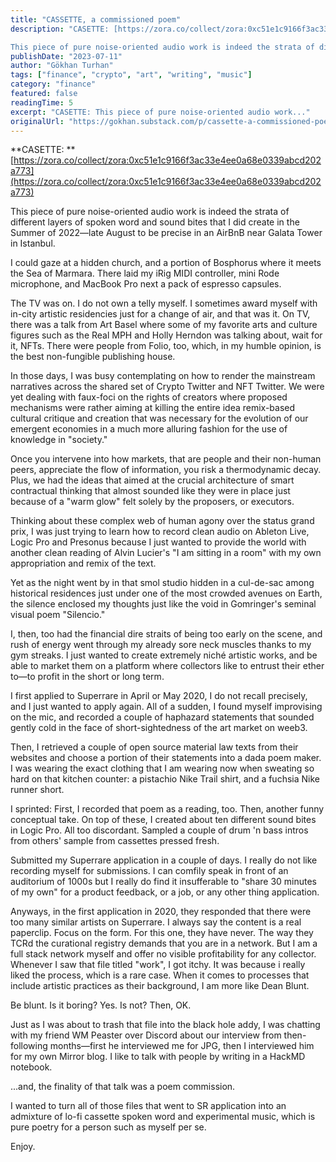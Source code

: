 ```yaml
---
title: "CASSETTE, a commissioned poem"
description: "CASETTE: [https://zora.co/collect/zora:0xc51e1c9166f3ac33e4ee0a68e0339abcd202a773](https://zora.co/collect/zora:0xc51e1c9166f3ac33e4ee0a68e0339abcd202a773)

This piece of pure noise-oriented audio work is indeed the strata of different layers of spoken word and sound bites that I did create in the S"
publishDate: "2023-07-11"
author: "Gökhan Turhan"
tags: ["finance", "crypto", "art", "writing", "music"]
category: "finance"
featured: false
readingTime: 5
excerpt: "CASETTE: This piece of pure noise-oriented audio work..."
originalUrl: "https://gokhan.substack.com/p/cassette-a-commissioned-poem"
---
```


**CASETTE: **[https://zora.co/collect/zora:0xc51e1c9166f3ac33e4ee0a68e0339abcd202a773](https://zora.co/collect/zora:0xc51e1c9166f3ac33e4ee0a68e0339abcd202a773)

This piece of pure noise-oriented audio work is indeed the strata of different layers of spoken word and sound bites that I did create in the Summer of 2022—late August to be precise in an AirBnB near Galata Tower in Istanbul.

I could gaze at a hidden church, and a portion of Bosphorus where it meets the Sea of Marmara. There laid my iRig MIDI controller, mini Rode microphone, and MacBook Pro next a pack of espresso capsules.

The TV was on. I do not own a telly myself. I sometimes award myself with in-city artistic residencies just for a change of air, and that was it. On TV, there was a talk from Art Basel where some of my favorite arts and culture figures such as the Real MPH and Holly Herndon was talking about, wait for it, NFTs. There were people from Folio, too, which, in my humble opinion, is the best non-fungible publishing house.

In those days, I was busy contemplating on how to render the mainstream narratives across the shared set of Crypto Twitter and NFT Twitter. We were yet dealing with faux-foci on the rights of creators where proposed mechanisms were rather aiming at killing the entire idea remix-based cultural critique and creation that was necessary for the evolution of our emergent economies in a much more alluring fashion for the use of knowledge in "society."

Once you intervene into how markets, that are people and their non-human peers, appreciate the flow of information, you risk a thermodynamic decay. Plus, we had the ideas that aimed at the crucial architecture of smart contractual thinking that almost sounded like they were in place just because of a "warm glow" felt solely by the proposers, or executors.

Thinking about these complex web of human agony over the status grand prix, I was just trying to learn how to record clean audio on Ableton Live, Logic Pro and Presonus because I just wanted to provide the world with another clean reading of Alvin Lucier's "I am sitting in a room" with my own appropriation and remix of the text.

Yet as the night went by in that smol studio hidden in a cul-de-sac among historical residences just under one of the most crowded avenues on Earth, the silence enclosed my thoughts just like the void in Gomringer's seminal visual poem "Silencio."

I, then, too had the financial dire straits of being too early on the scene, and rush of energy went through my already sore neck muscles thanks to my gym streaks. I just wanted to create extremely niché artistic works, and be able to market them on a platform where collectors like to entrust their ether to—to profit in the short or long term.

I first applied to Superrare in April or May 2020, I do not recall precisely, and I just wanted to apply again. All of a sudden, I found myself improvising on the mic, and recorded a couple of haphazard statements that sounded gently cold in the face of short-sightedness of the art market on weeb3.

Then, I retrieved a couple of open source material law texts from their websites and choose a portion of their statements into a dada poem maker. I was wearing the exact clothing that I am wearing now when sweating so hard on that kitchen counter: a pistachio Nike Trail shirt, and a fuchsia Nike runner short.

I sprinted: First, I recorded that poem as a reading, too. Then, another funny conceptual take. On top of these, I created about ten different sound bites in Logic Pro. All too discordant. Sampled a couple of drum 'n bass intros from others' sample from cassettes pressed fresh.

Submitted my Superrare application in a couple of days. I really do not like recording myself for submissions. I can comfily speak in front of an auditorium of 1000s but I really do find it insufferable to "share 30 minutes of my own" for a product feedback, or a job, or any other thing application.

Anyways, in the first application in 2020, they responded that there were too many similar artists on Superrare. I always say the content is a real paperclip. Focus on the form. For this one, they have never. The way they TCRd the curational registry demands that you are in a network. But I am a full stack network myself and offer no visible profitability for any collector. Whenever I saw that file titled "work", I got itchy. It was because i really liked the process, which is a rare case. When it comes to processes that include artistic practices as their background, I am more like Dean Blunt.

Be blunt. Is it boring? Yes. Is not? Then, OK.

Just as I was about to trash that file into the black hole addy, I was chatting with my friend WM Peaster over Discord about our interview from then-following months—first he interviewed me for JPG, then I interviewed him for my own Mirror blog. I like to talk with people by writing in a HackMD notebook.

...and, the finality of that talk was a poem commission.

I wanted to turn all of those files that went to SR application into an admixture of lo-fi cassette spoken word and experimental music, which is pure poetry for a person such as myself per se.

Enjoy.